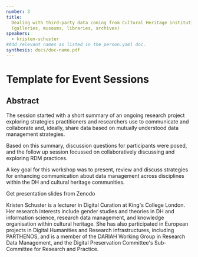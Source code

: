 ```yaml
---
number: 3
title:
  Dealing with third-party data coming from Cultural Heritage institutions
  (galleries, museums, libraries, archives)
speakers:
  - kristen-schuster
#Add relevant names as listed in the person.yaml doc.
synthesis: docs/doc-name.pdf
---
```


# Template for Event Sessions

## Abstract

The session started with a short summary of an ongoing research project
exploring strategies practitioners and researchers use to communicate and
collaborate and, ideally, share data based on mutually understood data
management strategies.

Based on this summary, discussion questions for participants were posed, and the
follow up session focussed on collaboratively discussing and exploring RDM
practices.

A key goal for this workshop was to present, review and discuss strategies for
enhancing communication about data management across disciplines within the DH
and cultural heritage communities.

<Link link="https://zenodo.org/record/4518889#.YGH20EhKhPU">
  Get presentation slides from Zenodo
</Link>

<Download download="docs/doc-name.pdf" />
<Youtube
  id="BPeUxFdSK_8"
  caption="Dealing with third party data from Cultural Heritage Institutions"
/>
<p>
</p>

<Speakers>
<Speaker speaker="kristen-schuster">

Kristen Schuster is a lecturer in Digital Curation at King's College London. Her
research interests include gender studies and theories in DH and information
science, research data management, and knowledge organisation within cultural
heritage. She has also participated in European projects in Digital Humanities
and Research infrastructures, including PARTHENOS, and is a member of the DARIAH
Working Group in Research Data Management, and the Digital Preservation
Committee's Sub-Committee for Research and Practice.

</Speaker>

</Speakers>

